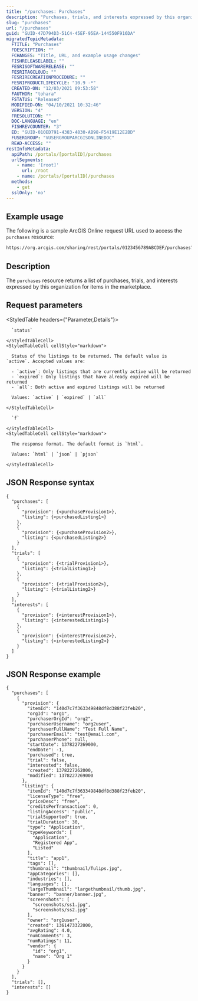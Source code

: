 ```yaml
---
title: "/purchases: Purchases"
description: "Purchases, trials, and interests expressed by this organization for items in the marketplace."
slug: "purchases"
url: "/purchases"
guid: "GUID-47D794D3-51C4-45EF-95EA-144550F916DA"
migratedTopicMetadata:
  FTITLE: "Purchases"
  FDESCRIPTION: ""
  FCHANGES: "Title, URL, and example usage changes"
  FISHRELEASELABEL: ""
  FESRISOFTWARERELEASE: ""
  FESRITAGCLOUD: ""
  FESRIRECREATIONPROCEDURE: ""
  FESRIPRODUCTLIFECYCLE: "10.9 -*"
  CREATED-ON: "12/03/2021 09:53:58"
  FAUTHOR: "tohara"
  FSTATUS: "Released"
  MODIFIED-ON: "04/10/2021 10:32:46"
  VERSION: "4"
  FRESOLUTION: ""
  DOC-LANGUAGE: "en"
  FISHREVCOUNTER: "3"
  ED: "GUID-010ED791-4383-4830-AB98-F5419E12E2BD"
  FUSERGROUP: "VUSERGROUPARCGISONLINEDOC"
  READ-ACCESS: ""
restInfoMetadata:
  apiPath: /portals/[portalID]/purchases
  urlSegments:
    - name: '[root]'
      url: /root
    - name: /portals/[portalID]/purchases
  methods:
    - get
  sslOnly: 'no'
---
```


## Example usage

The following is a sample ArcGIS Online request URL used to access the `purchases` resource:

```markdown
https://org.arcgis.com/sharing/rest/portals/0123456789ABCDEF/purchases?status=all&f=pjson
```

## Description

The `purchases` resource returns a list of purchases, trials, and interests expressed by this organization for items in the marketplace.


##  Request parameters

<StyledTable headers={"Parameter,Details"}>
  <StyledTableRow>
    <StyledTableCell cellStyle="markdown">

      `status` 

    </StyledTableCell>
    <StyledTableCell cellStyle="markdown">

      Status of the listings to be returned. The default value is `active`. Accepted values are:

      - `active`: Only listings that are currently active will be returned
      - `expired`: Only listings that have already expired will be returned
      - `all`: Both active and expired listings will be returned

      Values: `active` | `expired` | `all`

    </StyledTableCell>
  </StyledTableRow>
  <StyledTableRow>
    <StyledTableCell cellStyle="markdown">

      `f` 

    </StyledTableCell>
    <StyledTableCell cellStyle="markdown">

      The response format. The default format is `html`.

      Values: `html` | `json` | `pjson`

    </StyledTableCell>
  </StyledTableRow>
</StyledTable>


## JSON Response syntax

```other
{
  "purchases": [
    {
      "provision": {<purchaseProvision1>},
      "listing": {<purchasedListing1>}
    },
    {
      "provision": {<purchaseProvision2>},
      "listing": {<purchasedListing2>}
    }
  ],
  "trials": [
    {
      "provision": {<trialProvision1>},
      "listing": {<trialListing1>}
    },
    {
      "provision": {<trialProvision2>},
      "listing": {<trialListing2>}
    }
  ],
  "interests": [
    {
      "provision": {<interestProvision1>},
      "listing": {<interestedListing1>}
    },
    {
      "provision": {<interestProvision2>},
      "listing": {<interestedListing2>}
    }
  ]
}
```

## JSON Response example

```other
{
  "purchases": [
    {
      "provision": {
        "itemId": "140d7c7f363349848df8d388f23feb20",
        "orgId": "org1",
        "purchaserOrgId": "org2",
        "purchaserUsername": "org2user",
        "purchaserFullName": "Test Full Name",
        "purchaserEmail": "test@email.com",
        "purchaserPhone": null,
        "startDate": 1378227269000,
        "endDate": -1,
        "purchased": true,
        "trial": false,
        "interested": false,
        "created": 1378227262000,
        "modified": 1378227269000
      },
      "listing": {
        "itemId": "140d7c7f363349848df8d388f23feb20",
        "licenseType": "free",
        "priceDesc": "free",
        "creditsPerTransaction": 0,
        "listingAccess": "public",
        "trialSupported": true,
        "trialDuration": 30,
        "type": "Application",
        "typeKeywords": [
          "Application",
          "Registered App",
          "Listed"
        ],
        "title": "app1",
        "tags": [],
        "thumbnail": "thumbnail/Tulips.jpg",
        "appCategories": [],
        "industries": [],
        "languages": [],
        "largeThumbnail": "largethumbnail/thumb.jpg",
        "banner": "banner/banner.jpg",
        "screenshots": [
          "screenshots/ss1.jpg",
          "screenshots/ss2.jpg"
        ],
        "owner": "org1user",
        "created": 1361473322000,
        "avgRating": 4.0,
        "numComments": 3,
        "numRatings": 11,
        "vendor": {
          "id": "org1",
          "name": "Org 1"
        }
      }
    }
  ],
  "trials": [],
  "interests": []
}
```